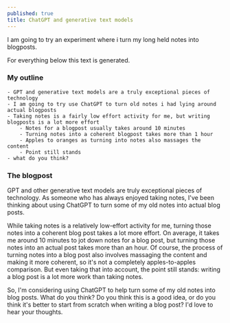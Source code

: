 ```yaml
---
published: true
title: ChatGPT and generative text models
---
```

I am going to try an experiment where i turn my long held notes into blogposts.

For everything below this text is generated.

### My outline
```
- GPT and generative text models are a truly exceptional pieces of technology
- I am going to try use ChatGPT to turn old notes i had lying around actual blogposts
- Taking notes is a fairly low effort activity for me, but writing blogposts is a lot more effort
    - Notes for a blogpost usually takes around 10 minutes
    - Turning notes into a coherent blogpost takes more than 1 hour
    - Apples to oranges as turning into notes also massages the content
    - Point still stands
- what do you think?
```

### The blogpost

GPT and other generative text models are truly exceptional pieces of technology. As someone who has always enjoyed taking notes, I've been thinking about using ChatGPT to turn some of my old notes into actual blog posts.

While taking notes is a relatively low-effort activity for me, turning those notes into a coherent blog post takes a lot more effort. On average, it takes me around 10 minutes to jot down notes for a blog post, but turning those notes into an actual post takes more than an hour. Of course, the process of turning notes into a blog post also involves massaging the content and making it more coherent, so it's not a completely apples-to-apples comparison. But even taking that into account, the point still stands: writing a blog post is a lot more work than taking notes.

So, I'm considering using ChatGPT to help turn some of my old notes into blog posts. What do you think? Do you think this is a good idea, or do you think it's better to start from scratch when writing a blog post? I'd love to hear your thoughts.
